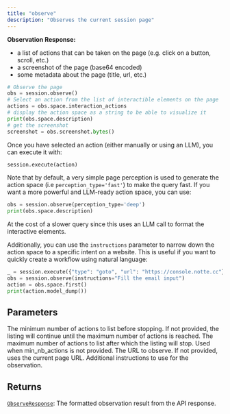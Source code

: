 ```yaml
---
title: "observe"
description: "Observes the current session page"
---
```




**Observation Response:**
- a list of actions that can be taken on the page (e.g. click on a button, scroll, etc.)
- a screenshot of the page (base64 encoded)
- some metadata about the page (title, url, etc.)

```python
# Observe the page
obs = session.observe()
# Select an action from the list of interactible elements on the page
actions = obs.space.interaction_actions
# display the action space as a string to be able to visualize it
print(obs.space.description)
# get the screenshot
screenshot = obs.screenshot.bytes()
```

Once you have selected an action (either manually or using an LLM), you can execute it with:
```python
session.execute(action)
```

Note that by default, a very simple page perception is used to generate the action space (i.e `perception_type='fast'`) to make the query fast.
If you want a more powerful and LLM-ready action space, you can use:

```python
obs = session.observe(perception_type='deep')
print(obs.space.description)
```

At the cost of a slower query since this uses an LLM call to format the interactive elements.

Additionally, you can use the `instructions` parameter to narrow down the action space to a specific intent on a website. This is useful if you want to quickly create a workflow using natural language:

```python
_ = session.execute({"type": "goto", "url": "https://console.notte.cc"})
obs = session.observe(instructions="Fill the email input")
action = obs.space.first()
print(action.model_dump())
```




## Parameters

<ParamField path="min_nb_actions" type="int | None">
  The minimum number of actions to list before stopping. If not provided, the listing will continue until the maximum number of actions is reached.
</ParamField>

<ParamField path="max_nb_actions" type="int">
  The maximum number of actions to list after which the listing will stop. Used when min_nb_actions is not provided.
</ParamField>

<ParamField path="url" type="str | None">
  The URL to observe. If not provided, uses the current page URL.
</ParamField>

<ParamField path="instructions" type="str | None">
  Additional instructions to use for the observation.
</ParamField>

<ParamField path="perception_type" type="typing.Optional[typing.Literal['fast', 'deep']]">

</ParamField>

## Returns

[`ObserveResponse`](../misc/observeresponse): The formatted observation result from the API response.
